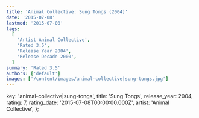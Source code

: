 ```yaml
---
title: 'Animal Collective: Sung Tongs (2004)'
date: '2015-07-08'
lastmod: '2015-07-08'
tags:
  [
    'Artist Animal Collective',
    'Rated 3.5',
    'Release Year 2004',
    'Release Decade 2000',
  ]
summary: 'Rated 3.5'
authors: ['default']
images: ['/content/images/animal-collective|sung-tongs.jpg']
---
```


  key: 'animal-collective|sung-tongs',
  title: 'Sung Tongs',
  release_year: 2004,
  rating: 7,
  rating_date: '2015-07-08T00:00:00.000Z',
  artist: 'Animal Collective',
};

<MusicRating data={data} />
